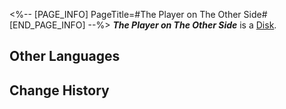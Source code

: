 <%-- [PAGE_INFO]
PageTitle=#The Player on The Other Side#
[END_PAGE_INFO] --%>
{{Item Infobox
|title       = ''The Player on The Other Side''
|id          = 210302
|image       = Item ''The Player on The Other Side''.png
|type        = Disk
|invCategory = Valuables
|rarity      = 3
|effect      = 
|description = A record that can be played on the Express' phonograph. It might be a chance acquisition or a gift from someone else. All sorts of memories surge up when the music plays &mdash; the smiles, encounters, touches, and the excitement of battle. Maybe that is why people still collect records even as society rapidly advances.<br />The current record contains the track "The Player on The Other Side."
}}
{{Description|''You're not the only player in this grand celebration.''}}
'''''The Player on The Other Side''''' is a [[Disk]].

==Other Languages==
{{Other Languages
|en   = ''The Player on The Other Side''
|zhs  = 《另一方玩家》
|zht  = 《另一方玩家》
|ja   = 『盤面の敵』
|ko   = ≪또 다른 플레이어≫
|es   = El jugador del otro lado
|fr   = ''The Player on The Other Side''
|ru   = The Player on The Other Side
|th   = "The Player on The Other Side"
|vi   = Người Chơi Khác Phe
|de   = „Der Spieler auf der anderen Seite“
|id   = "The Player on The Other Side"
|pt   = "The Player on The Other Side"
}}

==Change History==
{{Change History|2.0}}